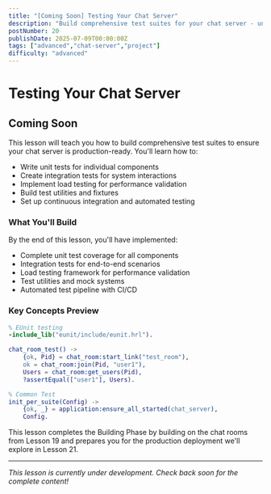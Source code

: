 ```yaml
---
title: "[Coming Soon] Testing Your Chat Server"
description: "Build comprehensive test suites for your chat server - unit tests, integration tests, load testing, and quality assurance for production readiness"
postNumber: 20
publishDate: 2025-07-09T00:00:00Z
tags: ["advanced","chat-server","project"]
difficulty: "advanced"
---
```


# Testing Your Chat Server

## Coming Soon

This lesson will teach you how to build comprehensive test suites to ensure your chat server is production-ready. You'll learn how to:

- Write unit tests for individual components
- Create integration tests for system interactions
- Implement load testing for performance validation
- Build test utilities and fixtures
- Set up continuous integration and automated testing

### What You'll Build

By the end of this lesson, you'll have implemented:
- Complete unit test coverage for all components
- Integration tests for end-to-end scenarios
- Load testing framework for performance validation
- Test utilities and mock systems
- Automated test pipeline with CI/CD

### Key Concepts Preview

```erlang
% EUnit testing
-include_lib("eunit/include/eunit.hrl").

chat_room_test() ->
    {ok, Pid} = chat_room:start_link("test_room"),
    ok = chat_room:join(Pid, "user1"),
    Users = chat_room:get_users(Pid),
    ?assertEqual(["user1"], Users).

% Common Test
init_per_suite(Config) ->
    {ok, _} = application:ensure_all_started(chat_server),
    Config.
```

This lesson completes the Building Phase by building on the chat rooms from Lesson 19 and prepares you for the production deployment we'll explore in Lesson 21.

---

_This lesson is currently under development. Check back soon for the complete content!_